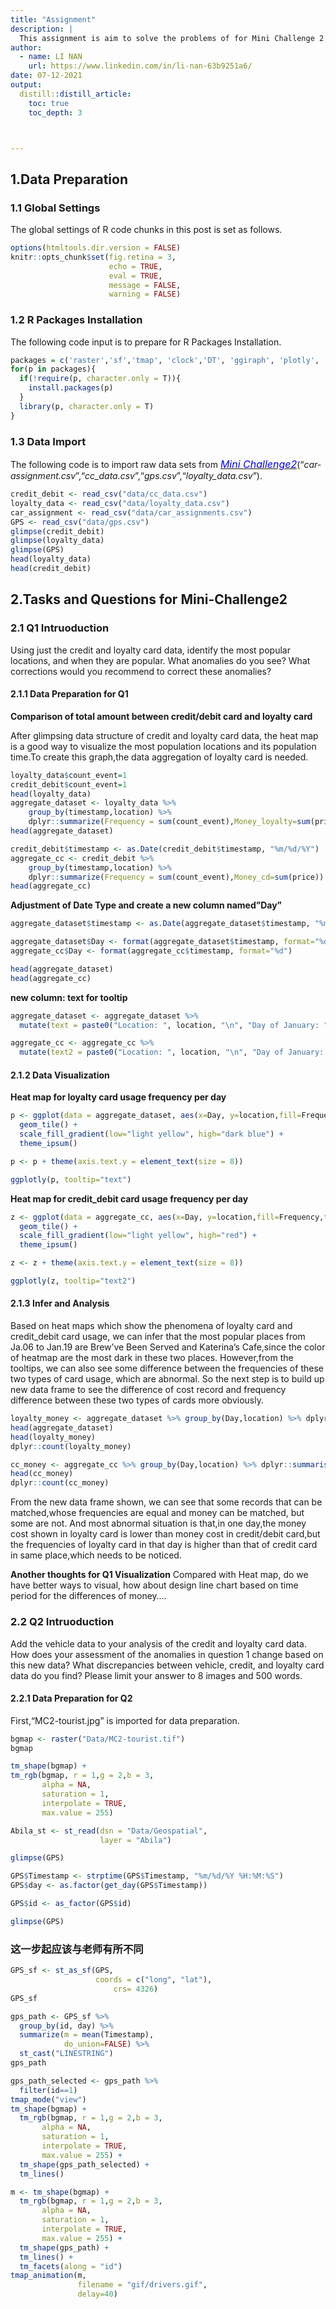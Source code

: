 ```yaml
---
title: "Assignment"
description: |
  This assignment is aim to solve the problems of for Mini Challenge 2
author:
  - name: LI NAN
    url: https://www.linkedin.com/in/li-nan-63b9251a6/
date: 07-12-2021
output:
  distill::distill_article:
    toc: true
    toc_depth: 3



---
```


## 1.Data Preparation

### 1.1 Global Settings

The global settings of R code chunks in this post is set as follows. 

```r
options(htmltools.dir.version = FALSE)
knitr::opts_chunk$set(fig.retina = 3,
                      echo = TRUE,
                      eval = TRUE,
                      message = FALSE,
                      warning = FALSE)
```

### 1.2 R Packages Installation

The following code input is to prepare for R Packages Installation.

```r
packages = c('raster','sf','tmap', 'clock','DT', 'ggiraph', 'plotly', 'tidyverse','dplyr','readr','hrbrthemes','tmap')
for(p in packages){
  if(!require(p, character.only = T)){
    install.packages(p)
  }
  library(p, character.only = T)
}

```

### 1.3 Data Import
The following code is to import raw data sets from [<font size="3"  color="blue">*Mini Challenge2*</font>](https://vast-challenge.github.io/2021/MC2.html)("*car-assignment.csv*","*cc_data.csv*","*gps.csv*","*loyalty_data.csv*").

```r
credit_debit <- read_csv("data/cc_data.csv")
loyalty_data <- read_csv("data/loyalty_data.csv")
car_assignment <- read_csv("data/car_assignments.csv")
GPS <- read_csv("data/gps.csv")
glimpse(credit_debit)
glimpse(loyalty_data)
glimpse(GPS)
head(loyalty_data)
head(credit_debit)
```
## 2.Tasks and Questions for Mini-Challenge2

### 2.1 Q1 Intruoduction

Using just the credit and loyalty card data, identify the most popular locations, and when they are popular. What anomalies do you see? What corrections would you recommend to correct these anomalies?


#### 2.1.1 Data Preparation for Q1


**Comparison of total amount between credit/debit card and loyalty card**



After glimpsing data structure of credit and loyalty card data, the heat map is a good way to visualize the most population locations and its population time.To create this graph,the data aggregation of loyalty card is needed.

```r
loyalty_data$count_event=1
credit_debit$count_event=1
head(loyalty_data)
aggregate_dataset <- loyalty_data %>% 
    group_by(timestamp,location) %>% 
    dplyr::summarize(Frequency = sum(count_event),Money_loyalty=sum(price))
head(aggregate_dataset)

credit_debit$timestamp <- as.Date(credit_debit$timestamp, "%m/%d/%Y")
aggregate_cc <- credit_debit %>% 
    group_by(timestamp,location) %>% 
    dplyr::summarize(Frequency = sum(count_event),Money_cd=sum(price))
head(aggregate_cc)


```
**Adjustment of Date Type and create a new column named"Day"**
```r
aggregate_dataset$timestamp <- as.Date(aggregate_dataset$timestamp, "%m/%d/%Y")

aggregate_dataset$Day <- format(aggregate_dataset$timestamp, format="%d")
aggregate_cc$Day <- format(aggregate_cc$timestamp, format="%d")
```


```r
head(aggregate_dataset)
head(aggregate_cc)
```

**new column: text for tooltip**
```r
aggregate_dataset <- aggregate_dataset %>%
  mutate(text = paste0("Location: ", location, "\n", "Day of January: ", Day, "\n", "Frequency: ",Frequency))

aggregate_cc <- aggregate_cc %>%
  mutate(text2 = paste0("Location: ", location, "\n", "Day of January: ", Day, "\n", "Frequency: ",Frequency))
```

#### 2.1.2 Data Visualization

**Heat map for loyalty card usage frequency per day**
```r
p <- ggplot(data = aggregate_dataset, aes(x=Day, y=location,fill=Frequency,text=text)) + 
  geom_tile() +
  scale_fill_gradient(low="light yellow", high="dark blue") +
  theme_ipsum()

p <- p + theme(axis.text.y = element_text(size = 8))

ggplotly(p, tooltip="text")
```

**Heat map for credit_debit card usage frequency per day**
```r
z <- ggplot(data = aggregate_cc, aes(x=Day, y=location,fill=Frequency,text=text2)) + 
  geom_tile() +
  scale_fill_gradient(low="light yellow", high="red") +
  theme_ipsum()

z <- z + theme(axis.text.y = element_text(size = 8))

ggplotly(z, tooltip="text2")
```

#### 2.1.3 Infer and Analysis

Based on heat maps which show the phenomena of loyalty card and credit_debit card usage, we can infer that the most popular places from Ja.06 to Jan.19 are Brew've Been Served and Katerina's Cafe,since the color of heatmap are the most dark in these two places.
However,from the tooltips, we can also see some difference between the frequencies of these two types of card usage, which are abnormal. So the next step is to build up new data frame to see the difference of cost record and frequency difference between these two types of cards more obviously.


```r
loyalty_money <- aggregate_dataset %>% group_by(Day,location) %>% dplyr::summarise(max_loyal=max(Money_loyalty),freq_loyal=sum(Frequency))
head(aggregate_dataset)
head(loyalty_money)
dplyr::count(loyalty_money)
```

```r
cc_money <- aggregate_cc %>% group_by(Day,location) %>% dplyr::summarise(max_cc = max(Money_cd),freq_cc=sum(Frequency))
head(cc_money)
dplyr::count(cc_money)

```
From the new data frame shown, we can see that some records that can be matched,whose frequencies are equal and money can be matched, but some are not.
And most abnormal situation is that,in one day,the money cost shown in loyalty card is lower than money cost in credit/debit card,but the frequencies of loyalty card in that day is higher than that of credit card in same place,which needs to be noticed.


**Another thoughts for Q1 Visualization**
Compared with Heat map, do we have better ways to visual, how about design line chart based on time period for the differences of money....



### 2.2 Q2 Intruoduction
Add the vehicle data to your analysis of the credit and loyalty card data. How does your assessment of the anomalies in question 1 change based on this new data? What discrepancies between vehicle, credit, and loyalty card data do you find? Please limit your answer to 8 images and 500 words.

#### 2.2.1 Data Preparation for Q2

First,"MC2-tourist.jpg" is imported for data preparation.

```r
bgmap <- raster("Data/MC2-tourist.tif")
bgmap
```



```r
tm_shape(bgmap) +
tm_rgb(bgmap, r = 1,g = 2,b = 3,
       alpha = NA,
       saturation = 1,
       interpolate = TRUE,
       max.value = 255)
```

```r
Abila_st <- st_read(dsn = "Data/Geospatial",
                    layer = "Abila")

```

```r
glimpse(GPS)
```


```r
GPS$Timestamp <- strptime(GPS$Timestamp, "%m/%d/%Y %H:%M:%S")
GPS$day <- as.factor(get_day(GPS$Timestamp))

```

```r
GPS$id <- as_factor(GPS$id)
```

```r
glimpse(GPS)

```

### 这一步起应该与老师有所不同 ###



```r
GPS_sf <- st_as_sf(GPS, 
                   coords = c("long", "lat"),
                       crs= 4326)
GPS_sf
```

```r
gps_path <- GPS_sf %>%
  group_by(id, day) %>%
  summarize(m = mean(Timestamp), 
            do_union=FALSE) %>%
  st_cast("LINESTRING")
gps_path
```


```r
gps_path_selected <- gps_path %>%
  filter(id==1)
tmap_mode("view")
tm_shape(bgmap) +
  tm_rgb(bgmap, r = 1,g = 2,b = 3,
       alpha = NA,
       saturation = 1,
       interpolate = TRUE,
       max.value = 255) +
  tm_shape(gps_path_selected) +
  tm_lines()
```


```r
m <- tm_shape(bgmap) +
  tm_rgb(bgmap, r = 1,g = 2,b = 3,
       alpha = NA,
       saturation = 1,
       interpolate = TRUE,
       max.value = 255) +
  tm_shape(gps_path) +
  tm_lines() +
  tm_facets(along = "id")
tmap_animation(m, 
               filename = "gif/drivers.gif",
               delay=40)
```





